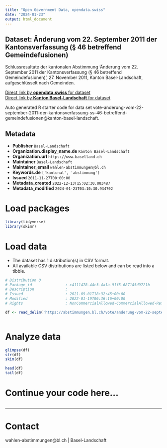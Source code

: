 ```yaml
---
title: "Open Government Data, opendata.swiss"
date: "2024-01-23"
output: html_document
---
```


## Dataset: Änderung vom 22. September 2011 der Kantonsverfassung (§ 46 betreffend Gemeindefusionen)

Schlussresultate der kantonalen Abstimmung 'Änderung vom 22. September 2011 der Kantonsverfassung (§ 46 betreffend Gemeindefusionen)', 27. November 2011, Kanton Basel-Landschaft, aufgeschlüsselt nach Gemeinden.

[Direct link by **opendata.swiss** for dataset](https://opendata.swiss/de/dataset/anderung-vom-22-september-2011-der-kantonsverfassung-46-betreffend-gemeindefusionen)<br>
[Direct link by **Kanton Basel-Landschaft** for dataset](https://abstimmungen.bl.ch/vote/anderung-vom-22-september-2011-der-kantonsverfassung-ss-46-betreffend-gemeindefusionen/data)

Auto generated R starter code for data set vote-anderung-vom-22-september-2011-der-kantonsverfassung-ss-46-betreffend-gemeindefusionen@kanton-basel-landschaft.

## Metadata

- **Publisher** `Basel-Landschaft`
- **Organization.display_name.de** `Kanton Basel-Landschaft`
- **Organization.url** `https://www.baselland.ch`
- **Maintainer** `Basel-Landschaft`
- **Maintainer_email** `wahlen-abstimmungen@bl.ch`
- **Keywords.de** `['kantonal', 'abstimmung']`
- **Issued** `2011-11-27T00:00:00`
- **Metadata_created** `2022-12-13T15:02:30.003487`
- **Metadata_modified** `2024-01-23T03:10:30.934702`


# Load packages

```r

library(tidyverse)
library(skimr)

```

# Load data

-   The dataset has 1 distribution(s) in CSV format.
-   All available CSV distributions are listed below and can be read into a tibble.

```r

# Distribution 0
# Package_id               : c4111478-44c3-4a1a-91f5-687145d9721b
# Description              : 
# Issued                   : 2021-09-01T18:32:45+00:00
# Modified                 : 2022-01-19T06:36:16+00:00
# Rights                   : NonCommercialAllowed-CommercialAllowed-ReferenceRequired

df <- read_delim('https://abstimmungen.bl.ch/vote/anderung-vom-22-september-2011-der-kantonsverfassung-ss-46-betreffend-gemeindefusionen/data-csv')



```

# Analyze data

```r

glimpse(df)
str(df)
skim(df)

head(df)
tail(df)

```

# Continue your code here...

```r

```

------------------------------------------------------------------------

# Contact

wahlen-abstimmungen@bl.ch | Basel-Landschaft
